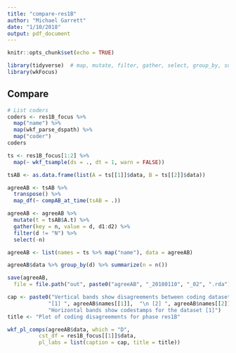 ```yaml
---
title: "compare-res1B"
author: "Michael Garrett"
date: "1/10/2018"
output: pdf_document
---
```


```r
knitr::opts_chunk$set(echo = TRUE)

library(tidyverse)  # map, mutate, filter, gather, select, group_by, summarize
library(wkFocus)
```

## Compare

```r
# List coders
coders <- res1B_focus %>% 
  map("name") %>% 
  map(wkf_parse_dspath) %>% 
  map("coder")
coders

ts <- res1B_focus[1:2] %>% 
  map(~ wkf_tsample(ds = ., dt = 1, warn = FALSE))

tsAB <- as.data.frame(list(A = ts[[1]]$data, B = ts[[2]]$data))

agreeAB <- tsAB %>%
  transpose() %>%
  map_df(~ compAB_at_time(tsAB = .))

agreeAB <- agreeAB %>%
  mutate(t = tsAB$A.t) %>%
  gather(key = n, value = d, d1:d2) %>%
  filter(d != "N") %>%
  select(-n)

agreeAB <- list(names = ts %>% map("name"), data = agreeAB)

agreeAB$data %>% group_by(d) %>% summarize(n = n())

save(agreeAB,
  file = file.path("out", paste0("agreeAB", "_20180110", "_02", ".rda")))
```

```r
cap <- paste0("Vertical bands show disagreements between coding datasets: \n", 
             "[1] ", agreeAB$names[[1]],  "\n [2] ", agreeAB$names[[2]], "\n",
             "Horizontal bands show codestamps for the dataset [1]")
title <- "Plot of coding disagreements for phase res1B"

wkf_pl_comps(agreeAB$data, which = "D",
          cst_df = res1B_focus[[1]]$data,
          pl_labs = list(caption = cap, title = title))
```

